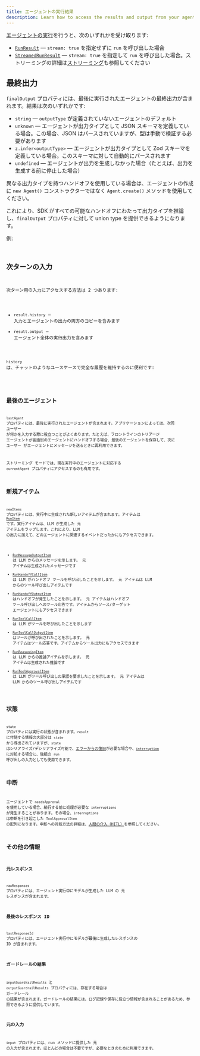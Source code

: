 ```yaml
---
title: エージェントの実行結果
description: Learn how to access the results and output from your agent run
---
```



[エージェントの実行](/openai-agents-js/ja/guides/running-agents)を行うと、次のいずれかを受け取ります:

- [`RunResult`](/openai-agents-js/openai/agents/classes/runresult) — `stream: true` を指定せずに `run` を呼び出した場合
- [`StreamedRunResult`](/openai-agents-js/openai/agents/classes/streamedrunresult) — `stream: true` を指定して `run` を呼び出した場合。ストリーミングの詳細は[ストリーミング](/openai-agents-js/ja/guides/streaming)も参照してください

## 最終出力

`finalOutput` プロパティには、最後に実行されたエージェントの最終出力が含まれます。結果は次のいずれかです:

- `string` — `outputType` が定義されていないエージェントのデフォルト
- `unknown` — エージェントが出力タイプとして JSON スキーマを定義している場合。この場合、JSON はパースされていますが、型は手動で検証する必要があります
- `z.infer<outputType>` — エージェントが出力タイプとして Zod スキーマを定義している場合。このスキーマに対して自動的にパースされます
- `undefined` — エージェントが出力を生成しなかった場合（たとえば、出力を生成する前に停止した場合）

異なる出力タイプを持つハンドオフを使用している場合は、エージェントの作成に `new Agent()` コンストラクターではなく `Agent.create()` メソッドを使用してください。

これにより、SDK がすべての可能なハンドオフにわたって出力タイプを推論し、`finalOutput` プロパティに対して union type を提供できるようになります。

例:

<Code
  lang="typescript"
  code={handoffFinalOutputTypes}
  title="ハンドオフの最終出力タイプ"
/>

## 次ターンの入力

次ターン用の入力にアクセスする方法は 2 つあります:

- `result.history` — 入力とエージェントの出力の両方のコピーを含みます
- `result.output` — エージェント全体の実行出力を含みます

`history` は、チャットのようなユースケースで完全な履歴を維持するのに便利です:

<Code lang="typescript" code={historyLoop} title="履歴ループ" />

## 最後のエージェント

`lastAgent` プロパティには、最後に実行されたエージェントが含まれます。アプリケーションによっては、次回 ユーザー が何かを入力する際に役立つことがよくあります。たとえば、フロントラインのトリアージ エージェントが言語別のエージェントにハンドオフする場合、最後のエージェントを保存して、次に ユーザー がエージェントにメッセージを送るときに再利用できます。

ストリーミング モードでは、現在実行中のエージェントに対応する `currentAgent` プロパティにアクセスするのも有用です。

## 新規アイテム

`newItems` プロパティには、実行中に生成された新しいアイテムが含まれます。アイテムは [`RunItem`](/openai-agents-js/openai/agents/type-aliases/runitem) です。実行アイテムは、LLM が生成した 元 アイテムをラップします。これにより、LLM の出力に加えて、どのエージェントに関連するイベントだったかにもアクセスできます。

- [`RunMessageOutputItem`](/openai-agents-js/openai/agents/classes/runmessageoutputitem) は LLM からのメッセージを示します。 元 アイテムは生成されたメッセージです
- [`RunHandoffCallItem`](/openai-agents-js/openai/agents/classes/runhandoffcallitem) は LLM がハンドオフ ツールを呼び出したことを示します。 元 アイテムは LLM からのツール呼び出しアイテムです
- [`RunHandoffOutputItem`](/openai-agents-js/openai/agents/classes/runhandoffoutputitem) はハンドオフが発生したことを示します。 元 アイテムはハンドオフ ツール呼び出しへのツール応答です。アイテムからソース/ターゲット エージェントにもアクセスできます
- [`RunToolCallItem`](/openai-agents-js/openai/agents/classes/runtoolcallitem) は LLM がツールを呼び出したことを示します
- [`RunToolCallOutputItem`](/openai-agents-js/openai/agents/classes/runtoolcalloutputitem) はツールが呼び出されたことを示します。 元 アイテムはツール応答です。アイテムからツール出力にもアクセスできます
- [`RunReasoningItem`](/openai-agents-js/openai/agents/classes/runreasoningitem) は LLM からの推論アイテムを示します。 元 アイテムは生成された推論です
- [`RunToolApprovalItem`](/openai-agents-js/openai/agents/classes/runtoolapprovalitem) は LLM がツール呼び出しの承認を要求したことを示します。 元 アイテムは LLM からのツール呼び出しアイテムです

## 状態

`state` プロパティには実行の状態が含まれます。`result` に付随する情報の大部分は `state` から導出されていますが、`state` はシリアライズ/デシリアライズ可能で、[エラーからの復旧](/openai-agents-js/ja/guides/running-agents#exceptions)が必要な場合や、[`interruption`](#interruptions) に対処する場合に、後続の `run` 呼び出しの入力としても使用できます。

## 中断

エージェントで `needsApproval` を使用している場合、続行する前に処理が必要な `interruptions` が発生することがあります。その場合、`interruptions` は中断を引き起こした `ToolApprovalItem` の配列になります。中断への対処方法の詳細は、[人間の介入（HITL）](/openai-agents-js/ja/guides/human-in-the-loop)を参照してください。

## その他の情報

### 元レスポンス

`rawResponses` プロパティには、エージェント実行中にモデルが生成した LLM の 元 レスポンスが含まれます。

### 最後のレスポンス ID

`lastResponseId` プロパティには、エージェント実行中にモデルが最後に生成したレスポンスの ID が含まれます。

### ガードレールの結果

`inputGuardrailResults` と `outputGuardrailResults` プロパティには、存在する場合は ガードレール の結果が含まれます。ガードレールの結果には、ログ記録や保存に役立つ情報が含まれることがあるため、参照できるように提供しています。

### 元の入力

`input` プロパティには、run メソッドに提供した 元 の入力が含まれます。ほとんどの場合は不要ですが、必要なときのために利用できます。
